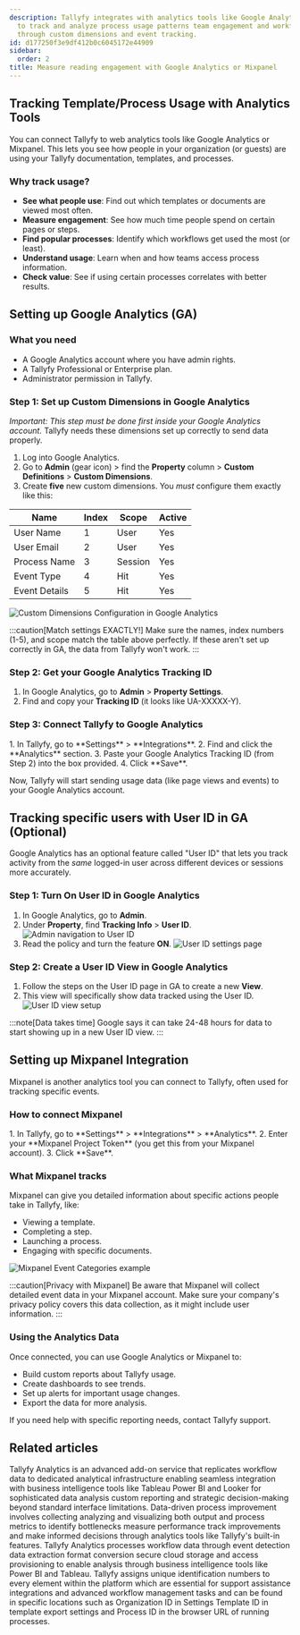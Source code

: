 ```yaml
---
description: Tallyfy integrates with analytics tools like Google Analytics and Mixpanel
  to track and analyze process usage patterns team engagement and workflow performance
  through custom dimensions and event tracking.
id: d177250f3e9df412b0c6045172e44909
sidebar:
  order: 2
title: Measure reading engagement with Google Analytics or Mixpanel
---
```



## Tracking Template/Process Usage with Analytics Tools

You can connect Tallyfy to web analytics tools like Google Analytics or Mixpanel. This lets you see how people in your organization (or guests) are using your Tallyfy documentation, templates, and processes.

### Why track usage?

- **See what people use**: Find out which templates or documents are viewed most often.
- **Measure engagement**: See how much time people spend on certain pages or steps.
- **Find popular processes**: Identify which workflows get used the most (or least).
- **Understand usage**: Learn when and how teams access process information.
- **Check value**: See if using certain processes correlates with better results.

## Setting up Google Analytics (GA)

### What you need

- A Google Analytics account where you have admin rights.
- A Tallyfy Professional or Enterprise plan.
- Administrator permission in Tallyfy.

### Step 1: Set up Custom Dimensions in Google Analytics

*Important: This step must be done first inside your Google Analytics account.* Tallyfy needs these dimensions set up correctly to send data properly.

1. Log into Google Analytics.
2. Go to **Admin** (gear icon) > find the **Property** column > **Custom Definitions** > **Custom Dimensions**.
3. Create **five** new custom dimensions. You *must* configure them exactly like this:

| Name          | Index | Scope   | Active |
|---------------|-------|---------|--------|
| User Name     | 1     | User    | Yes    |
| User Email    | 2     | User    | Yes    |
| Process Name  | 3     | Session | Yes    |
| Event Type    | 4     | Hit     | Yes    |
| Event Details | 5     | Hit     | Yes    |

![Custom Dimensions Configuration in Google Analytics](https://screenshots.tallyfy.com/file-z6yfQpYc2p.png)

:::caution[Match settings EXACTLY!]
Make sure the names, index numbers (1-5), and scope match the table above perfectly. If these aren't set up correctly in GA, the data from Tallyfy won't work.
:::

### Step 2: Get your Google Analytics Tracking ID

1. In Google Analytics, go to **Admin** > **Property Settings**.
2. Find and copy your **Tracking ID** (it looks like UA-XXXXX-Y).

### Step 3: Connect Tallyfy to Google Analytics

<Steps>
1. In Tallyfy, go to **Settings** > **Integrations**.
2. Find and click the **Analytics** section.
3. Paste your Google Analytics Tracking ID (from Step 2) into the box provided.
4. Click **Save**.
</Steps>

Now, Tallyfy will start sending usage data (like page views and events) to your Google Analytics account.

## Tracking specific users with User ID in GA (Optional)

Google Analytics has an optional feature called "User ID" that lets you track activity from the *same* logged-in user across different devices or sessions more accurately.

### Step 1: Turn On User ID in Google Analytics

1. In Google Analytics, go to **Admin**.
2. Under **Property**, find **Tracking Info** > **User ID**.
   ![Admin navigation to User ID](https://screenshots.tallyfy.com/file-22ItrMHbDh.png)
3. Read the policy and turn the feature **ON**.
   ![User ID settings page](https://screenshots.tallyfy.com/file-rKqFJRFFom.png)

### Step 2: Create a User ID View in Google Analytics

1. Follow the steps on the User ID page in GA to create a new **View**.
2. This view will specifically show data tracked using the User ID.
   ![User ID view setup](https://screenshots.tallyfy.com/file-jnmcCbtx8O.png)

:::note[Data takes time]
Google says it can take 24-48 hours for data to start showing up in a new User ID view.
:::

## Setting up Mixpanel Integration

Mixpanel is another analytics tool you can connect to Tallyfy, often used for tracking specific events.

### How to connect Mixpanel

<Steps>
1. In Tallyfy, go to **Settings** > **Integrations** > **Analytics**.
2. Enter your **Mixpanel Project Token** (you get this from your Mixpanel account).
3. Click **Save**.
</Steps>

### What Mixpanel tracks

Mixpanel can give you detailed information about specific actions people take in Tallyfy, like:
- Viewing a template.
- Completing a step.
- Launching a process.
- Engaging with specific documents.

![Mixpanel Event Categories example](https://screenshots.tallyfy.com/file-lfm4qkBjDC.png)

:::caution[Privacy with Mixpanel]
Be aware that Mixpanel will collect detailed event data in your Mixpanel account. Make sure your company's privacy policy covers this data collection, as it might include user information.
:::

### Using the Analytics Data

Once connected, you can use Google Analytics or Mixpanel to:
- Build custom reports about Tallyfy usage.
- Create dashboards to see trends.
- Set up alerts for important usage changes.
- Export the data for more analysis.

If you need help with specific reporting needs, contact Tallyfy support.


## Related articles
<CardGrid>
<LinkTitleCard header="<b>Integrations > Tallyfy Analytics</b>" href="/products/pro/integrations/analytics/" > Tallyfy Analytics is an advanced add-on service that replicates workflow data to dedicated analytical infrastructure enabling seamless integration with business intelligence tools like Tableau Power BI and Looker for sophisticated data analysis custom reporting and strategic decision-making beyond standard interface limitations. </LinkTitleCard>
<LinkTitleCard header="<b>Process Improvement > Gather data and use Tallyfy analytics</b>" href="/products/pro/tutorials/how-to/process-improvement/gathering-data-and-using-tallyfy-analytics-for-insights/" > Data-driven process improvement involves collecting analyzing and visualizing both output and process metrics to identify bottlenecks measure performance track improvements and make informed decisions through analytics tools like Tallyfy's built-in features. </LinkTitleCard>
<LinkTitleCard header="<b>Analytics > How Tallyfy Analytics works</b>" href="/products/pro/integrations/analytics/how-does-tallyfy-analytics-process-my-data/" > Tallyfy Analytics processes workflow data through event detection data extraction format conversion secure cloud storage and access provisioning to enable analysis through business intelligence tools like Power BI and Tableau. </LinkTitleCard>
<LinkTitleCard header="<b>Miscellaneous > Find your Tallyfy IDs</b>" href="/products/pro/miscellaneous/how-to-find-your-tallyfy-ids/" > Tallyfy assigns unique identification numbers to every element within the platform which are essential for support assistance integrations and advanced workflow management tasks and can be found in specific locations such as Organization ID in Settings Template ID in template export settings and Process ID in the browser URL of running processes. </LinkTitleCard>
</CardGrid>
